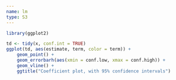 ```yaml
---
name: lm
type: S3
---
```


```r
library(ggplot2)

td <- tidy(x, conf.int = TRUE)
ggplot(td, aes(estimate, term, color = term)) +
    geom_point() +
    geom_errorbarh(aes(xmin = conf.low, xmax = conf.high)) +
    geom_vline() +
    ggtitle("Coefficient plot, with 95% confidence intervals")
```
